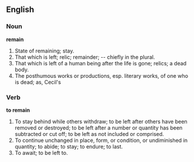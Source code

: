 ==English==

===Noun===

'''remain'''

#State of remaining; stay.
#That which is left; relic; remainder; -- chiefly in the plural.
#That which is left of a human being after the life is gone; relics; a dead body.
#The posthumous works or productions, esp. literary works, of one who is dead; as, Cecil's

===Verb===

'''to remain'''

#To stay behind while others withdraw; to be left after others have been removed or destroyed; to be left after a number or quantity has been subtracted or cut off; to be left as not included or comprised.
#To continue unchanged in place, form, or condition, or undiminished in quantity; to abide; to stay; to endure; to last.
#To await; to be left to.